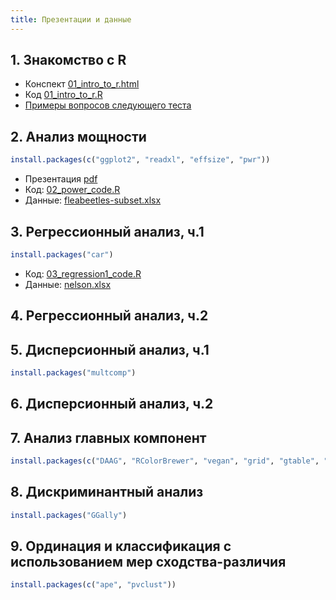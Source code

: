 ```yaml
---
title: Презентации и данные
---
```


## 1. Знакомство с R 

- Конспект [01_intro_to_r.html](01_intro_to_r.html)
- Код [01_intro_to_r.R](01_intro_to_r.R)
- [Примеры вопросов следующего теста](test_handouts/01-int-handout-test1.pdf)


## 2. Анализ мощности

```r
install.packages(c("ggplot2", "readxl", "effsize", "pwr"))
```

- Презентация [pdf](02_power.pdf)
- Код: [02_power_code.R](02_power_code.R)
- Данные: [fleabeetles-subset.xlsx](data/fleabeetles-subset.xlsx)

## 3. Регрессионный анализ, ч.1

```r
install.packages("car")
```

<!-- - Презентация [03_regression1.pdf](03_regression1.pdf) -->
- Код: [03_regression1_code.R](03_regression1_code.R)
- Данные: [nelson.xlsx](data/nelson.xlsx)

<!-- - [Домашнее задание №1](hw/hw1_lin-regr-cheddar-assump.zip) -->

## 4. Регрессионный анализ, ч.2

<!-- - Презентация [pdf](04_regression2.pdf) -->
<!-- - [код R](04_regression2_code.R) -->
<!-- - Данные: [loyn.xlsx](data/loyn.xlsx) | [loyn.csv](data/loyn.csv) -->
<!-- - [Примеры вопросов следующего теста](test_handouts/04-mregr-handout-test1.pdf) -->

## 5. Дисперсионный анализ, ч.1 

```r
install.packages("multcomp")
```

<!-- - Презентация [pdf](05_anova1.pdf) -->
<!-- - [код R](05_anova1_code.R) -->
<!-- - Данные: [sleep.xlsx](data/sleep.xlsx) | [sleep.csv](data/sleep.csv) -->
<!-- - [Примеры вопросов следующего теста](test_handouts/05-anova1-handout-test1.pdf) -->
<!-- - [Домашнее задание №2](hw/hw2_anova2-moon.zip) -->

## 6. Дисперсионный анализ, ч.2

<!-- - Презентация [pdf](06_anova2.pdf) -->
<!-- - [код R](06_anova2_code.R) -->
<!-- - Данные: [eysenck.csv](data/eysenck.csv) -->
<!-- - [Примеры вопросов следующего теста](test_handouts/06-anova2-handout-test1.pdf) -->

## 7. Анализ главных компонент

```r
install.packages(c("DAAG", "RColorBrewer", "vegan", "grid", "gtable", "HSAUR", "ggrepel"))
```

<!-- - Презентация [pdf](07_pca.pdf) -->
<!-- - [код R](07_pca_code.R) -->
<!-- - [Примеры вопросов следующего теста](test_handouts/07-pca-handout-test1.pdf) -->


## 8. Дискриминантный анализ 

```r
install.packages("GGally")
```

<!-- - Презентация [pdf](08_da.pdf) -->
<!-- - [код R](08_da_code.R) -->
<!-- - [BoxMTest.R](BoxMTest.R) -->
<!-- - [Примеры вопросов следующего теста](test_handouts/08-da-handout-test1.pdf) -->
<!-- - [Домашнее задание №3](hw/hw3_pca-da-infarctus.zip) -->

## 9. Ординация и классификация с использованием мер сходства-различия

```r
install.packages(c("ape", "pvclust"))
```

<!-- - Презентация [pdf](09_dist.pdf) -->
<!-- - [код R](09_dist_code.R) -->
<!-- - [Примеры вопросов](test_handouts/09-dist-handout-test1.pdf) -->

